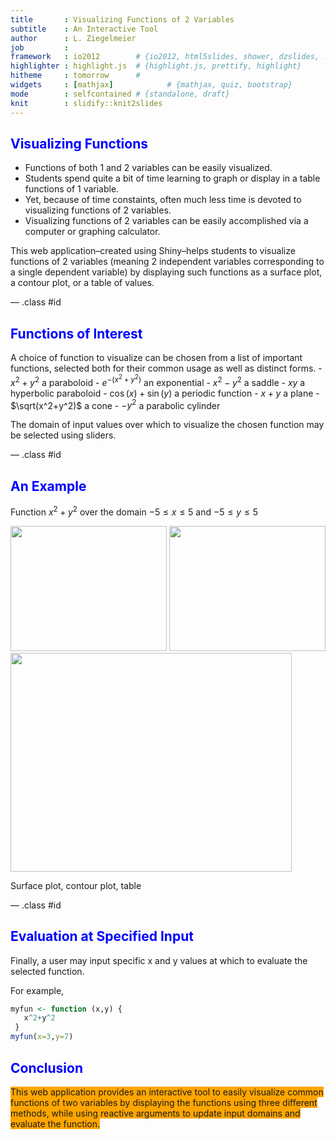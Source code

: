 ```yaml
---
title       : Visualizing Functions of 2 Variables
subtitle    : An Interactive Tool 
author      : L. Ziegelmeier
job         : 
framework   : io2012        # {io2012, html5slides, shower, dzslides, ...}
highlighter : highlight.js  # {highlight.js, prettify, highlight}
hitheme     : tomorrow      # 
widgets     : [mathjax]            # {mathjax, quiz, bootstrap}
mode        : selfcontained # {standalone, draft}
knit        : slidify::knit2slides
---
```


##  <font color="blue">Visualizing Functions</font>

- Functions of both 1 and 2 variables can be easily visualized.  
- Students spend quite a bit of time learning to graph or display in a table functions of 1 variable.
- Yet, because of time constaints, often much less time is devoted to visualizing functions of 2 variables.
- Visualizing functions of 2 variables can be easily accomplished via a computer or graphing calculator.

This web application--created using Shiny--helps students to visualize functions of 2 variables (meaning 2 independent variables corresponding to a single dependent variable) by displaying such functions as a surface plot, a contour plot, or a table of values.



--- .class #id 

## <font color="blue">Functions of Interest</font>

A choice of function to visualize can be chosen from a list of important functions, selected both for their common usage as well as distinct forms.
- $x^2+y^2$ a paraboloid
- $e^{-(x^2+y^2)}$ an exponential 
- $x^2-y^2$ a saddle
- $xy$ a hyperbolic paraboloid
- $\cos(x)+\sin(y)$ a periodic function
- $x+y$ a plane
- $\sqrt(x^2+y^2)$ a cone
- $-y^2$ a parabolic cylinder

The domain of input values over which to visualize the chosen function may be selected using sliders.

--- .class #id 

## <font color="blue">An Example</font>

Function $x^2+y^2$ over the domain $-5\leq x \leq 5$  and $-5 \leq y \leq 5$



<img src="Surface.png" height="200px" width="250px" />
<img src="Contour.png" height="200px" width="250px" />
<img src="Table.png" height="350px" width="450px" />
  
Surface plot, contour plot, table


--- .class #id 

## <font color="blue">Evaluation at Specified Input</font>

Finally, a user may input specific x and y values at which to evaluate the selected function. 

For example,
```r
myfun <- function (x,y) {
   x^2+y^2
 } 
myfun(x=3,y=7)
```

<h2><font color="blue">Conclusion</font></h2>

<SPAN style="BACKGROUND-COLOR: orange">This web application provides an interactive tool to easily visualize common functions of two variables by displaying the functions using three different methods, while using reactive arguments to update input domains and evaluate the function.</SPAN>




